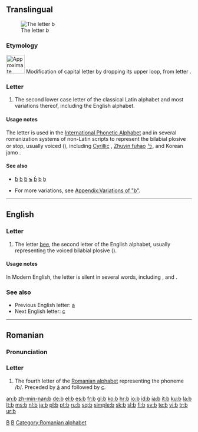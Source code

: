 {{see|B|Appendix:Variations of "b"}}
{{wikipedia}}
==Translingual==
[[Image:Latin B.png|thumb|The letter ''b'']]
===Etymology===
[[Image:UncialB-01.png|left|50px|Approximate form of upper case B when the loop was dropped to form lower case ''b'']]
Modification of capital letter {{term|B}} by dropping its upper loop, from {{Gk.}} letter {{term|sc=Grek|Β|tr=B||Beta}}.
<br clear="left" />

===Letter===
{{infl|mul|letter|lower case||upper case|B}}

# {{form of|lower case form|[[B]]}} The second lower case letter of the classical Latin alphabet and most variations thereof, including the English alphabet.

====Usage notes====
The letter {{term|b}} is used in the [[International Phonetic Alphabet]] and in several romanization systems of non-Latin scripts to represent the bilabial plosive or stop, usually voiced ({{IPA|/b/}}), including [[Cyrillic]] {{term|sc=Cyrl|б|tr=b||be}}, [[w:Zhuyin fuhao|Zhuyin fuhao]] [[ㄅ]], and Korean jamo {{term|sc=Hang|ㅂ|tr=b||bieup}}.

====See also====
* {{qualifier|select forms with diacritics}} [[ƀ]] [[ɓ]] [[ƃ]] [[ƅ]] [[ḃ]] [[ḅ]] [[ḇ]]
* For more variations, see [[Appendix:Variations of "b"]].

[[Category:IPA symbols|B]]
[[Category:Latin letters|B]]

----

==English==

===Letter===
{{infl|en|letter|lower case||upper case|B}}

# {{form of|lower case form|[[B]]}} The letter [[bee]], the second letter of the English alphabet, usually representing the voiced bilabial plosive ({{IPA|/b/}}).

====Usage notes====
In Modern English, the letter {{term|b}} is silent in several words, including {{term|climb}}, and {{term|debt}}.

===See also===
* Previous English letter: [[a]]
* Next English letter: [[c]]

----

==Romanian==

===Pronunciation===
{{IPA|/be/|lang=ro}}

===Letter===
{{infl|ro|letter|lowercase||capital|B}}

# The fourth letter of the [[Romanian alphabet]] representing the phoneme /b/. Preceded by [[â]] and followed by [[c]].

[[Category:Romanian alphabet]]

[[an:b]]
[[zh-min-nan:b]]
[[de:b]]
[[el:b]]
[[es:b]]
[[fr:b]]
[[gl:b]]
[[ko:b]]
[[hr:b]]
[[io:b]]
[[id:b]]
[[ia:b]]
[[it:b]]
[[ku:b]]
[[la:b]]
[[lt:b]]
[[ms:b]]
[[nl:b]]
[[ja:b]]
[[pl:b]]
[[pt:b]]
[[ru:b]]
[[sq:b]]
[[simple:b]]
[[sk:b]]
[[sl:b]]
[[fi:b]]
[[sv:b]]
[[te:b]]
[[vi:b]]
[[tr:b]]
[[ur:b]]
